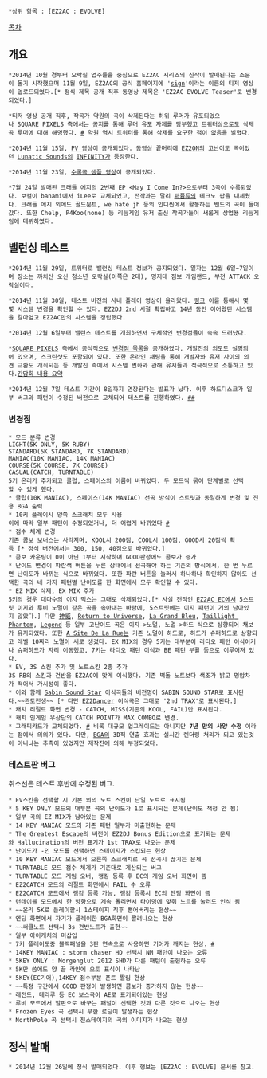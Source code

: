  *상위 항목 : [EZ2AC : EVOLVE]

[[목차]]

== 개요 ==
 *2014년 10월 경부터 오락실 업주들을 중심으로 EZ2AC 시리즈의 신작이 발매된다는 소문이 돌기 시작했으며 11월 9일, EZ2AC의 공식 홈페이지에 '[http://www.youtube.com/watch?v=FRd_7pwk3X8 sign]'이라는 이름의 티저 영상이 업로드되었다.[* 정식 제목 공개 직후 동영상 제목은 'EZ2AC EVOLVE Teaser'로 변경되었다.]

 *티저 영상 공개 직후, 작곡가 약원의 곡이 삭제된다는 허위 루머가 유포되었으나 SQUARE PIXELS 측에서는 [http://toez2dj.net/zeroboard/zboard.php?id=c_ez2dj2&no=309530 공지]를 통해 루머 유포 자제를 당부했고 트위터상으로도 삭제곡 루머에 대해 해명했다. [https://twitter.com/FOXB_/status/533613954954579969 #] 약원 역시 트위터를 통해 삭제를 요구한 적이 없음을 밝혔다.

 *2014년 11월 15일, [http://www.youtube.com/embed/aOLNR3ajr0Y PV 영상]이 공개되었다. 동영상 끝머리에 [[EZ2ON]]의 고난이도 곡이었던 [[Lunatic Sounds]]의 [[INFINITY]]가 등장한다.

 *2014년 11월 23일, [http://www.youtube.com/embed/aqw1G3achHs 수록곡 샘플 영상]이 공개되었다.

 *7월 24일 발매된 크래들 에지의 2번째 EP <May I Come In?>으로부터 3곡이 수록되었다. 보컬이 banami에서 iLee로 교체되었고, 전작과는 달리 [[퍼퓸(일본)|퍼퓸]]류의 테크노 팝을 내세웠다. 크래들 에지 외에도 골드문트, we hate jh 등의 인디씬에서 활동하는 밴드의 곡이 들어갔다. 또한 Chelp, P4Koo(none) 등 리듬게임 유저 출신 작곡가들이 새롭게 상업용 리듬게임에 데뷔하였다.

== 밸런싱 테스트 ==
 *2014년 11월 29일, 트위터로 밸런싱 테스트 정보가 공지되었다. 일자는 12월 6일~7일이며 장소는 까치산 오신 청소년 오락실(이쪽은 2대), 명지대 점보 게임랜드, 부천 ATTACK 오락실이다.

 *2014년 11월 30일, 테스트 버전의 사내 플레이 영상이 올라왔다. [http://toez2dj.net/zeroboard/zboard.php?id=c_ez2dj2&page=1&sn1=&divpage=58&sn=off&ss=on&sc=on&select_arrange=headnum&desc=asc&no=310442 링크] 이를 통해서 몇몇 시스템 변경을 확인할 수 있다. [[EZ2DJ 2nd]] 시절 확립하고 14년 동안 이어왔던 시스템을 갈아엎고 EZ2AC만의 시스템을 정립했다.

 *2014년 12월 6일부터 밸런스 테스트를 개최하면서 구체적인 변경점들이 속속 드러났다.

 *[[SQUARE PIXELS]] 측에서 공식적으로 [https://docs.google.com/document/d/1jyUeqdsKYghgPlwgD7UMliT7DUYD5bP5HByy0S1deus/edit?pli=1 변경점 목록]을 공개하였다. 개발진의 의도도 설명되어 있으며, 스크린샷도 포함되어 있다. 또한 온라인 채팅을 통해 개발자와 유저 사이의 의견 교환도 개최되는 등 개발진 측에서 시스템 변화와 관해 유저들과 적극적으로 소통하고 있다.[http://toez2dj.net/zeroboard/zboard.php?id=c_ez2dj2&no=311079 간담회 내용 요약]

 *2014년 12월 7일 테스트 기간이 8일까지 연장된다는 발표가 났다. 이후 하드디스크가 일부 버그와 패턴이 수정된 버전으로 교체되어 테스트를 진행하였다. [https://twitter.com/EZ2AC/status/541473930637094913 #][http://toez2dj.net/zeroboard/zboard.php?id=c_ez2dj2&no=310967 #]

=== 변경점 ===
 * 모드 분류 변경
 LIGHT(5K ONLY, 5K RUBY)
 STANDARD(5K STANDARD, 7K STANDARD)
 MANIAC(10K MANIAC, 14K MANIAC)
 COURSE(5K COURSE, 7K COURSE)
 CASUAL(CATCH, TURNTABLE)
 5키 온리가 추가되고 클럽, 스페이스의 이름이 바뀌었다. 두 모드씩 묶어 단계별로 선택할 수 있게 했다.
 * 클럽(10K MANIAC), 스페이스(14K MANIAC) 선곡 방식이 스트릿과 동일하게 변경 및 전용 BGA 출력
 * 10키 플레이시 양쪽 스크래치 모두 사용
 이에 따라 일부 패턴이 수정되었거나, 더 어렵게 바뀌었다 [http://toez2dj.net/zeroboard/zboard.php?id=c_ez2dj2&page=1&no=310781 #]
 * 점수 체계 변경
 기존 콤보 보너스는 사라지며, KOOL시 200점, COOL시 100점, GOOD시 20점씩 획득 [* 정식 버전에서는 300, 150, 40점으로 바뀌었다.]
 * 콤보 카운팅이 0이 아닌 1부터 시작하며 GOOD판정에도 콤보가 증가
 * 난이도 변경이 파란색 버튼을 누른 상태에서 선곡해야 하는 기존의 방식에서, 한 번 누르면 난이도가 바뀌는 식으로 바뀌었다. 또한 파란 버튼을 눌러서 하나하나 확인하지 않아도 선택한 곡의 네 가지 패턴별 난이도를 한 화면에서 모두 확인할 수 있다. 
 * EZ MIX 삭제, EX MIX 추가
 5키의 경우 대다수의 이지 믹스는 그대로 삭제되었다.[* 사실 전작인 [[EZ2AC EC]]에서 5스트릿 이지와 루비 노멀이 같은 곡을 솎아내는 바람에, 5스트릿에는 이지 패턴이 거의 남아있지 않았다.] 다만 [[神威]], [[Return to Universe]], [[La Grand Bleu]], [[Taillight Phantom]], [[Legend]] 등 일부 고난이도 곡은 이지->노멀, 노멀->하드 식으로 상향되어 채보가 유지되었다. 또한 [[A Site De La Rue]]는 기존 노멀이 하드로, 하드가 슈퍼하드로 상향되고 레벨 10짜리 노멀이 새로 생겼다. EX MIX의 경우 5키는 대부분이 라디오 패턴 이식이거나 슈퍼하드가 자리 이동했고, 7키는 라디오 패턴 이식과 BE 패턴 부활 등으로 이루어져 있다.
 * EV, 3S 스킨 추가 및 노트스킨 2종 추가
 3S RB의 스킨과 건반을 EZ2AC에 맞게 이식했다. 기존 벽돌 노트보다 색조가 밝고 명암차가 적어서 가시성이 좋다.
 * 이와 함께 [[Sabin Sound Star]] 이식곡들의 버전명이 SABIN SOUND STAR로 표시된다.~~관토전생~~ [* 다만 [[EZ2Dancer]] 이식곡은 그대로 '2nd TRAX'로 표시된다.]
 * 캐치 리절트 화면 변경 - CATCH, MISS(기존의 KOOL, FAIL)만 표시된다.
 * 캐치 인게임 우상단의 CATCH POINT가 MAX COMBO로 변경.
 * 그래픽카드가 교체되었다. [https://twitter.com/FOXB_/status/541133905168838656 #] 비록 대규모 업그레이드는 아니지만 '''7년 만의 사양 수정''' 이라는 점에서 의의가 있다. 다만, [[BGA]]의 3D적 연출 효과는 실시간 렌더링 처리가 되고 있는것이 아니냐는 추측이 있었지만 제작진에 의해 부정되었다.

=== 테스트판 버그 ===
취소선은 테스트 후반에 수정된 버그.

 * EV스킨을 선택할 시 기본 외의 노트 스킨이 단일 노트로 표시됨
 * 5 KEY ONLY 모드의 대부분 곡의 난이도가 1로 표시되는 문제(난이도 책정 안 됨)
 * 일부 곡의 EZ MIX가 남아있는 문제 
 * 14 KEY MANIAC 모드의 기존 패턴 일부가 미출현하는 문제
 * The Greatest Escape의 버전이 EZ2DJ Bonus Edition으로 표기되는 문제와 Hallucination의 버전 표기가 1st TRAX로 나오는 문제
 * 난이도가 -인 모드를 선택하면 스테이지가 스킵되는 현상
 * 10 KEY MANIAC 모드에서 오른쪽 스크래치로 곡 선곡시 끊기는 문제
 * TURNTABLE 모드 점수 체계가 기존대로 계산되는 버그
 * TURNTABLE 모드 게임 오버, 랭킹 등록 후 EC의 게임 오버 화면이 뜸
 * EZ2CATCH 모드의 리절트 화면에서 FAIL 수 오류 
 * EZ2CATCH 모드에서 랭킹 등록 가능, 랭킹 등록시 EC의 엔딩 화면이 뜸
 * 턴테이블 모드에서 한 방향으로 계속 돌리면서 타이밍에 맞춰 노트를 눌러도 인식 됨
 * ~~온리 5K로 플레이할시 1스테이지 직후 뻗어버리는 현상~~ 
 * 엔딩 화면에서 자기가 플레이한 BGA화면이 짤려나오는 현상
 * ~~써클노트 선택시 3s 건반노트가 출현~~
 * 일부 아이캐치의 미삽입
 * 7키 플레이도중 블랙패널을 3판 연속으로 사용하면 기어가 깨지는 현상. [https://twitter.com/saipastel/status/541151394250510337 #]
 * 14KEY MANIAC : storm chaser HD 선택시 NM 패턴이 나오는 오류
 * 5KEY ONLY : Morgenglut 2012 SHD가 다른 패턴이 출현하는 오류
 * 5K만 씀에도 양 끝 라인에 오토 표식이 나타남
 * 5KEY(EC기어),14KEY 점수부분 폰트 짤림 현상
 * ~~특정 구간에서 GOOD 판정이 발생하면 콤보가 증가하지 않는 현상~~
 * 레전드, 데라루 등 EC 보스곡이 AE로 표기되어있는 현상
 * 루비 모드에서 발판으로 바꾸는 패널이 선택한 것과 다른 것으로 나오는 현상
 * Frozen Eyes 곡 선택시 무한 로딩이 발생하는 현상
 * NorthPole 곡 선택시 전스테이지의 곡의 이미지가 나오는 현상

== 정식 발매 ==
 * 2014년 12월 26일에 정식 발매되었다. 이후 행보는 [EZ2AC : EVOLVE] 문서를 참고.
